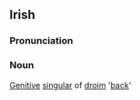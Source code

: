 ==Irish==
===Pronunciation===
{{IPA|[&#712;drum&#601;]}}
===Noun===
[[Genitive]] [[singular]] of [[droim]] '[[back]]'